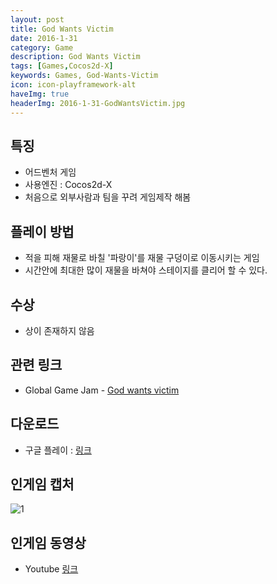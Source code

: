 ```yaml
---
layout: post
title: God Wants Victim
date: 2016-1-31
category: Game
description: God Wants Victim
tags: [Games,Cocos2d-X]
keywords: Games, God-Wants-Victim
icon: icon-playframework-alt
haveImg: true
headerImg: 2016-1-31-GodWantsVictim.jpg
---
```


## 특징
- 어드벤처 게임
- 사용엔진 : Cocos2d-X
- 처음으로 외부사람과 팀을 꾸려 게임제작 해봄

## 플레이 방법
- 적을 피해 재물로 바칠 '파랑이'를 재물 구덩이로 이동시키는 게임
- 시간안에 최대한 많이 재물을 바쳐야 스테이지를 클리어 할 수 있다.

## 수상
- 상이 존재하지 않음

## 관련 링크
 - Global Game Jam - [God wants victim](http://globalgamejam.org/2016/games/god-wants-victim)

## 다운로드
- 구글 플레이 : [링크](https://www.dropbox.com/s/ktubgeq51kc46or/ritual.apk?dl=0)

## 인게임 캡처
![1](/img/2016-1-31-GodWantsVictim/1.png)


## 인게임 동영상
- Youtube [링크](https://www.youtube.com/watch?v=cMISaHRgnho)
